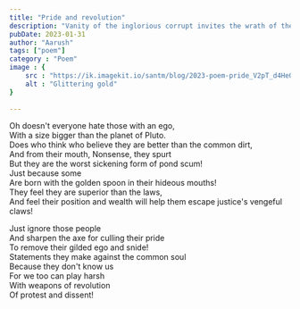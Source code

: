 ```yaml
---
title: "Pride and revolution"
description: "Vanity of the inglorious corrupt invites the wrath of the downtrodden "
pubDate: 2023-01-31
author: "Aarush"
tags: ["poem"]
category : "Poem"
image : {
	src : "https://ik.imagekit.io/santm/blog/2023-poem-pride_V2pT_d4HeQ.webp",
	alt : "Glittering gold"
}
	
---
```



Oh doesn't everyone hate those with an ego,  
With a size bigger than the planet of Pluto.  
Does who think who believe they are better than the common dirt,  
And from their mouth, Nonsense, they spurt   
But they are the worst sickening form of pond scum!  
Just because some  
Are born with the golden spoon in their hideous mouths!  
They feel they are superior than the laws,  
 And feel their position and wealth will help them escape justice's vengeful claws!  
  
  
Just ignore those people  
And sharpen  the axe for culling their pride  
To remove their gilded ego and snide!  
Statements they make against the common soul  
Because they don't know us  
For we too can play harsh   
With weapons of revolution  
Of protest and dissent!  
